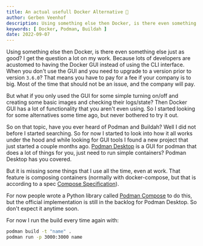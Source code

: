 ```yaml
---
title: An actual usefull Docker Alternative 🐋
author: Gerben Veenhof
description: Using something else then Docker, is there even something else just as good? I get the question a lot on my work.
keywords: [ Docker, Podman, Buildah ]
date: 2022-09-07
---
```


Using something else then Docker, is there even something else just as good? I get the question a lot on my work. Because lots of developers are acustomed to having the Docker GUI instead of using the CLI interface.
When you don't use the GUI and you need to upgrade to a version prior to version `3.6.0`? That means you have to pay for a fee if your company is to big. Most of the time that should not be an issue, and the company will pay.

But what if you only used the GUI for some simple turning on/off and creating some basic images and checking their logs/state? Then Docker GUI has a lot of functionality that you aren't even using. So I started looking for some alternatives some time ago, but never bothered to try it out.

So on that topic, have you ever heard of Podman and Buildah? Well I did not before I started searching. So for now I started to look into how it all works under the hood and while looking for GUI tools I found a new project that just started a couple months ago. [Podman Desktop](https://podman-desktop.io/) is a GUI for podman that does a lot of things for you, just need to run simple containers? Podman Desktop has you covered.

But it is missing some things that I use all the time, even at work. That feature is composing containers (normally with docker-compose, but that is according to a spec [Compose Specification](https://github.com/compose-spec/compose-spec/blob/master/spec.md)).

For now people wrote a Python library called [Podman Compose](https://github.com/containers/podman-compose) to do this, but the official implementation is still in the backlog for Podman Desktop. So don't expect it anytime soon.

For now I run the build every time again with:

```bash
podman build -t "name" .
podman run -p 3000:3000 name
```
